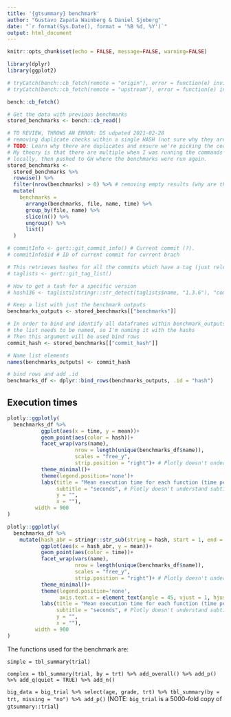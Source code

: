```yaml
---
title: '{gtsummary} benchmark'
author: "Gustavo Zapata Wainberg & Daniel Sjoberg"
date: "`r format(Sys.Date(), format = '%B %d, %Y')`"
output: html_document
---
```


```r
knitr::opts_chunk$set(echo = FALSE, message=FALSE, warning=FALSE)

library(dplyr)
library(ggplot2)
```

```r
# tryCatch(bench::cb_fetch(remote = "origin"), error = function(e) invisible(NULL))
# tryCatch(bench::cb_fetch(remote = "upstream"), error = function(e) invisible(NULL))

bench::cb_fetch()

# Get the data with previous benchmarks
stored_benchmarks <- bench::cb_read()

# TO REVIEW, THROWS AN ERROR: DS udpated 2021-02-28
# removing duplicate checks within a single HASH (not sure why they are there)
# TODO: Learn why there are duplicates and ensure we're picking the correct one.
# My theory is that there are multiple when I was running the commands
# locally, then pushed to GH where the benchmarks were run again.
stored_benchmarks <-
  stored_benchmarks %>%
  rowwise() %>%
  filter(nrow(benchmarks) > 0) %>% # removing empty results (why are there so many empty results?)
  mutate(
    benchmarks = 
      arrange(benchmarks, file, name, time) %>%
      group_by(file, name) %>%
      slice(n()) %>%
      ungroup() %>%
      list()
  )

# commitInfo <- gert::git_commit_info() # Current commit (?).
# commitInfo$id # ID of current commit for current brach

# This retrieves hashes for all the commits which have a tag (just releases (?))
# taglists <- gert::git_tag_list()

# How to get a tash for a specific version
# hash136 <- taglists[stringr::str_detect(taglists$name, "1.3.6"), "commit"]

# Keep a list with just the benchmark outputs
benchmarks_outputs <- stored_benchmarks[["benchmarks"]]

# In order to bind and identify all dataframes within benchmark_outputs
# the list needs to be named, so I'm naming it with the hashs
# Then this argument will be used bind rows
commit_hash <- stored_benchmarks[["commit_hash"]]

# Name list elements
names(benchmarks_outputs) <- commit_hash

# bind rows and add .id
benchmarks_df <- dplyr::bind_rows(benchmarks_outputs, .id = "hash")
```

<!-- This css stuff is just to enable rmarkdown to use a wider area of screen -->

<style type="text/css">
.main-container {
  max-width: 1800px;
  margin-left: auto;
  margin-right: auto;
}
</style>

## Execution times

```r
plotly::ggplotly(
  benchmarks_df %>% 
           ggplot(aes(x = time, y = mean))+
           geom_point(aes(color = hash))+
           facet_wrap(vars(name), 
                      nrow = length(unique(benchmarks_df$name)), 
                      scales = "free_y", 
                      strip.position = "right")+ # Plotly doesn't understand this
           theme_minimal()+
           theme(legend.position='none')+
           labs(title = "Mean execution time for each function (time per iteration in seconds)",
                subtitle = "seconds", # Plotly doesn't understand subtitles
                y = "",
                x = ""),
         width = 900
)

plotly::ggplotly(
  benchmarks_df %>% 
    mutate(hash_abr = stringr::str_sub(string = hash, start = 1, end = 8)) %>% 
           ggplot(aes(x = hash_abr, y = mean))+
           geom_point(aes(color = time))+
           facet_wrap(vars(name), 
                      nrow = length(unique(benchmarks_df$name)), 
                      scales = "free_y", 
                      strip.position = "right")+ # Plotly doesn't understand this
           theme_minimal()+
           theme(legend.position='none',
                 axis.text.x = element_text(angle = 45, vjust = 1, hjust=0))+
           labs(title = "Mean execution time for each function (time per iteration in seconds)",
                subtitle = "seconds", # Plotly doesn't understand subtitles
                y = "",
                x = ""),
         width = 900
)

```

  
The functions used for the benchmark are:

  `simple = tbl_summary(trial)`  
  
  `complex = tbl_summary(trial, by = trt) %>% add_overall() %>% add_p() %>% add_q(quiet = TRUE) %>% add_n()`

  `big_data = big_trial %>% select(age, grade, trt) %>% tbl_summary(by = trt, missing = "no") %>% add_p()` 
  (NOTE: `big_trial` is a 5000-fold copy of `gtsummary::trial`)
